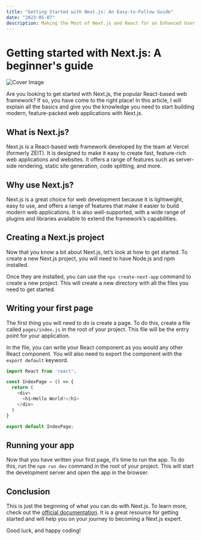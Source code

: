 ```yaml
---
title: "Getting Started with Next.js: An Easy-to-Follow Guide"
date: "2023-05-07"
description: Making the Most of Next.js and React for an Enhanced User Experience
---
```

# Getting started with Next.js: A beginner's guide
![Cover Image](https://images.unsplash.com/photo-1608230566348-bb6dce3b574e?crop=entropy&cs=tinysrgb&fit=max&fm=jpg&ixid=MnwxNTY3OTN8MHwxfHJhbmRvbXx8fHx8fHx8fDE2ODM0NTYyNzI&ixlib=rb-4.0.3&q=80&w=1080)

Are you looking to get started with Next.js, the popular React-based web framework? If so, you have come to the right place! In this article, I will explain all the basics and give you the knowledge you need to start building modern, feature-packed web applications with Next.js. 

## What is Next.js?

Next.js is a React-based web framework developed by the team at Vercel (formerly ZEIT). It is designed to make it easy to create fast, feature-rich web applications and websites. It offers a range of features such as server-side rendering, static site generation, code splitting, and more.

## Why use Next.js?

Next.js is a great choice for web development because it is lightweight, easy to use, and offers a range of features that make it easier to build modern web applications. It is also well-supported, with a wide range of plugins and libraries available to extend the framework’s capabilities. 

## Creating a Next.js project

Now that you know a bit about Next.js, let’s look at how to get started. To create a new Next.js project, you will need to have Node.js and npm installed. 

Once they are installed, you can use the `npx create-next-app` command to create a new project. This will create a new directory with all the files you need to get started. 

## Writing your first page

The first thing you will need to do is create a page. To do this, create a file called `pages/index.js` in the root of your project. This file will be the entry point for your application. 

In the file, you can write your React component as you would any other React component. You will also need to export the component with the `export default` keyword. 

```javascript
import React from 'react';

const IndexPage = () => {
  return (
    <div>
      <h1>Hello World!</h1>
    </div>
  )
}

export default IndexPage;
```

## Running your app

Now that you have written your first page, it’s time to run the app. To do this, run the `npm run dev` command in the root of your project. This will start the development server and open the app in the browser. 

## Conclusion

This is just the beginning of what you can do with Next.js. To learn more, check out the [official documentation](https://nextjs.org/docs/basic-features/pages). It is a great resource for getting started and will help you on your journey to becoming a Next.js expert. 

Good luck, and happy coding!